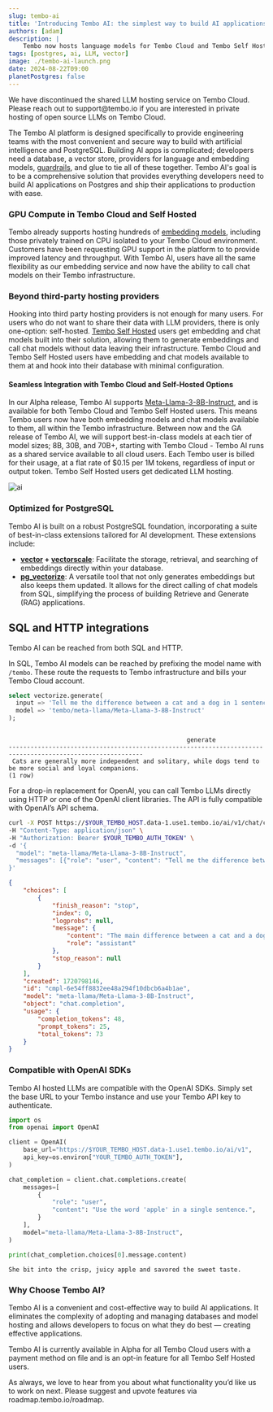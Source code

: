 ```yaml
---
slug: tembo-ai
title: 'Introducing Tembo AI: the simplest way to build AI applications on Postgres'
authors: [adam]
description: |
    Tembo now hosts language models for Tembo Cloud and Tembo Self Hosted users
tags: [postgres, ai, LLM, vector]
image: ./tembo-ai-launch.png
date: 2024-08-22T09:00
planetPostgres: false
---
```



<Callout variant='warning'>
	We have discontinued the shared LLM hosting service on Tembo Cloud. Please reach out to support@tembo.io if you are interested in private hosting of open source LLMs on Tembo Cloud.
</Callout>

The Tembo AI platform is designed specifically to provide engineering teams with the most convenient and secure way to build with artificial intelligence and PostgreSQL.
Building AI apps is complicated; developers need a database, a vector store, providers for language and embedding models, [guardrails](https://towardsdatascience.com/safeguarding-llms-with-guardrails-4f5d9f57cff2), and glue to tie all of these together.
Tembo AI's goal is to be a comprehensive solution that provides everything developers need to build AI applications on Postgres and ship their applications to production with ease.

### **GPU Compute in Tembo Cloud and Self Hosted**

Tembo already supports hosting hundreds of [embedding models](https://tembo.io/docs/product/cloud/apps/embeddings), including those privately trained on CPU isolated to your Tembo Cloud environment.
Customers have been requesting GPU support in the platform to to provide improved latency and throughput.
With Tembo AI, users have all the same flexibility as our embedding service and now have the ability to call chat models on their Tembo infrastructure.

### **Beyond third-party hosting providers**

Hooking into third party hosting providers is not enough for many users. For users who do not want to share their data with LLM providers, there is only one-option: self-hosted. [Tembo Self Hosted](https://tembo.io/docs/product/software/tembo-self-hosted/overview) users get embedding and chat models built into their solution, allowing them to generate embeddings and call chat models without data leaving their infrastructure. Tembo Cloud and Tembo Self Hosted users have embedding and chat models available to them at and hook into their database with minimal configuration.

#### **Seamless Integration with Tembo Cloud and Self-Hosted Options**

In our Alpha release, Tembo AI supports [Meta-Llama-3-8B-Instruct](https://huggingface.co/meta-llama/Meta-Llama-3-8B-Instruct), and is available for both Tembo Cloud and Tembo Self Hosted users. This means Tembo users now have both embedding models and chat models available to them, all within the Tembo infrastructure. Between now and the GA release of Tembo AI, we will support best-in-class models at each tier of model sizes; 8B, 30B, and 70B+, starting with Tembo Cloud - Tembo AI runs as a shared service available to all cloud users. Each Tembo user is billed for their usage, at a flat rate of $0.15 per 1M tokens, regardless of input or output token. Tembo Self Hosted users get dedicated LLM hosting.

![ai](./tembo_ai_blog.png 'image_tooltip')

### **Optimized for PostgreSQL**

Tembo AI is built on a robust PostgreSQL foundation, incorporating a suite of best-in-class extensions tailored for AI development. These extensions include:

-   **[vector](https://pgt.dev/extensions/pgvector) + [vectorscale](https://pgt.dev/extensions/vectorscale)**: Facilitate the storage, retrieval, and searching of embeddings directly within your database.
-   **[pg_vectorize](https://pgt.dev/extensions/vectorize)**: A versatile tool that not only generates embeddings but also keeps them updated. It allows for the direct calling of chat models from SQL, simplifying the process of building Retrieve and Generate (RAG) applications.

## **SQL and HTTP integrations**

Tembo AI can be reached from both SQL and HTTP.

In SQL, Tembo AI models can be reached by prefixing the model name with `/tembo`. These route the requests to Tembo infrastructure and bills your Tembo Cloud account.

```sql
select vectorize.generate(
  input => 'Tell me the difference between a cat and a dog in 1 sentence',
  model => 'tembo/meta-llama/Meta-Llama-3-8B-Instruct'
);
```

```plaintext

                                                 generate
-----------------------------------------------------------------------------------------------------------
 Cats are generally more independent and solitary, while dogs tend to be more social and loyal companions.
(1 row)
```

For a drop-in replacement for OpenAI, you can call Tembo LLMs directly using HTTP or one of the OpenAI client libraries. The API is fully compatible with OpenAI’s API schema.

```bash
curl -X POST https://$YOUR_TEMBO_HOST.data-1.use1.tembo.io/ai/v1/chat/completions \
-H "Content-Type: application/json" \
-H "Authorization: Bearer $YOUR_TEMBO_AUTH_TOKEN" \
-d '{
  "model": "meta-llama/Meta-Llama-3-8B-Instruct",
  "messages": [{"role": "user", "content": "Tell me the difference between a cat and a dog in 1 sentence"}]
}'
```

```json
{
	"choices": [
		{
			"finish_reason": "stop",
			"index": 0,
			"logprobs": null,
			"message": {
				"content": "The main difference between a cat and a dog is that cats are generally more independent and aloof, preferring to spend time alone, whereas dogs are often more social and pack-oriented, thriving on interaction and attention from their human family members.",
				"role": "assistant"
			},
			"stop_reason": null
		}
	],
	"created": 1720798146,
	"id": "cmpl-6e54ff8832ee48a294f10dbcb6a4b1ae",
	"model": "meta-llama/Meta-Llama-3-8B-Instruct",
	"object": "chat.completion",
	"usage": {
		"completion_tokens": 48,
		"prompt_tokens": 25,
		"total_tokens": 73
	}
}
```

### **Compatible with OpenAI SDKs**

Tembo AI hosted LLMs are compatible with the OpenAI SDKs.
Simply set the base URL to your Tembo instance and use your Tembo API key to authenticate.

```python
import os
from openai import OpenAI

client = OpenAI(
    base_url="https://$YOUR_TEMBO_HOST.data-1.use1.tembo.io/ai/v1",
    api_key=os.environ["YOUR_TEMBO_AUTH_TOKEN"],
)

chat_completion = client.chat.completions.create(
    messages=[
        {
            "role": "user",
            "content": "Use the word 'apple' in a single sentence.",
        }
    ],
    model="meta-llama/Meta-Llama-3-8B-Instruct",
)

print(chat_completion.choices[0].message.content)
```

```plaintext
She bit into the crisp, juicy apple and savored the sweet taste.
```

### **Why Choose Tembo AI?**

Tembo AI is a convenient and cost-effective way to build AI applications. It eliminates the complexity of adopting and managing databases and model hosting and allows developers to focus on what they do best — creating effective applications.

Tembo AI is currently available in Alpha for all Tembo Cloud users with a payment method on file and is an opt-in feature for all Tembo Self Hosted users.

As always, we love to hear from you about what functionality you’d like us to work on next. Please suggest and upvote features via roadmap.tembo.io/roadmap.
